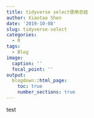 ---
title: tidyverse select使用总结
author: Xiaotao Shen
date: '2019-10-08'
slug: tidyverse-select
categories:
  - R
tags:
  - Blog
image:
  caption: ''
  focal_point: ''
output:
  blogdown::html_page:
    toc: true
    number_sections: true
---


test
